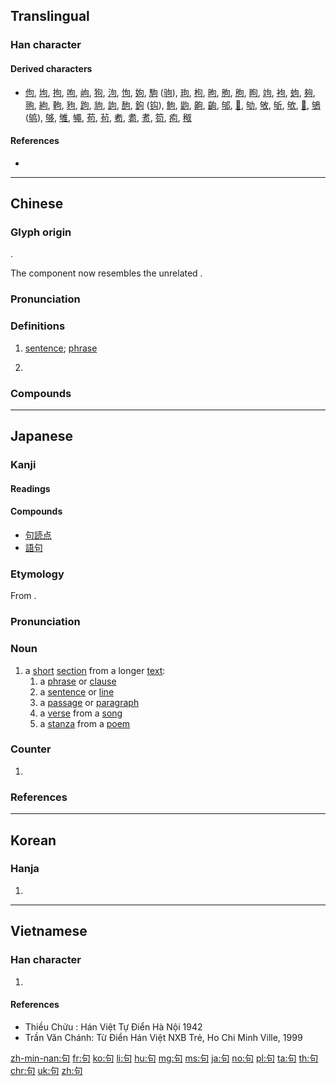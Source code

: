 {{character info/new}}
{{also|可|旬|勾}}
==Translingual==
{{stroke order|strokes=5}}

===Han character===
{{Han char|rn=30|rad=口|as=02|sn=5|four=27620|canj=PR|ids=⿹勹口}}

====Derived characters====
* [[佝]], [[坸]], [[拘]], [[呴]], [[岣]], [[狗]], [[泃]], [[怐]], [[姁]], [[駒]] ([[驹]]), [[玽]], [[枸]], [[昫]], [[朐]], [[胊]], [[眗]], [[竘]], [[袧]], [[蚼]], [[夠]], [[翑]], [[絇]], [[軥]], [[豞]], [[跔]], [[豿]], [[訽]], [[䣱]], [[鉤]] ([[钩]]), [[鮈]], [[鼩]], [[齁]], [[齣]], [[邭]], [[𠛎]], [[劬]], [[敂]], [[斪]], [[欨]], [[𦐛]], [[鴝]] ([[鸲]]), [[够]], [[雊]], [[䵶]], [[苟]], [[茍]], [[耇]], [[耈]], [[耉]], [[笱]], [[痀]], [[䅓]]

====References====
* {{Han ref|kx=0171.110|dkj=03234|dj=0382.010|hdz=10571.030|uh=53E5|ud=21477|bh=A579|bd=42361}}

----

==Chinese==
{{zh-forms}}

===Glyph origin===
{{Han etym}}
{{Han compound|丩|口|c1=p|c2=s|ls=psc}}.

The {{zh-l|*丩}} component now resembles the unrelated {{zh-l|*勹}}.

===Pronunciation===
{{zh-pron
|m=jù
|c=geoi3
|h=pfs=ki
|md=guó
|mn=kù
|w=2jy
|mc=y
|oc=y
|ma=zh-jù.ogg
|cat=n,cls
}}

===Definitions===
{{zh-hanzi}}

# [[sentence]]; [[phrase]]
# {{zh-classifier|[[sentence]]s}}
#: {{zh-x|他 一共 也 沒 說 幾 句 話。|He didn't say much. [lit. He didn't many sentences.]}}

===Compounds===
{{zh-der|句點|句讀|句法|句號|句型|句子|句子成分|句鐘|一字半句|一替一句|一言半句|三言兩句|佳句|例句|俳句|倒句|倒裝句|倨句|偶句對|兩句半|冗詞贅句|分句|判斷句|包孕句|句卒|句吳|句度|句廉|句式|句戟|句斷|句格|句無|句脈|句芒|句踐|句踐復國|句重音|句驪|名句|命令句|單句|單句對|單部句|垛句|奇文瑰句|字句|字斟句酌|尋章摘句|對句|形容句|彫章鏤句|意謂繁句|感嘆句|拗句|排句|描寫句|換句話說|搜章擿句|摘句尋章|摛章繪句|敘事句|敘述句|文句|新句|斷句|斷章截句|斷章摘句|有無句|條件句|概念句|樂句|死句|沉吟章句|法句經|法華文句|活句|清詞麗句|琢句|當句對|疊句|疑問句|短句|破句|祈使句|竄句|累句|絕句|繁句|聯句|表態句|複句|覓句|詞句|詩句|語句|警句|費句|起句|辭句|逐字逐句|造句|連句|遣辭用句|鄙言累句|鉤章棘句|錦囊佳句|鍊句|長句|長短句|閉門覓句|陳述句|險句|集句|雕章繢句|雕章鏤句|雙部句|章句|章句之徒|章句儒|章決句斷|高句麗}}

----

==Japanese==

===Kanji===
{{ja-kanji|grade=5|rs=口02}}

====Readings====
{{ja-readings
|goon=[[く]] (ku)
|kanon=[[く]] (ku), {{non-joyo-reading}} [[こう]] (kō)
|nanori=[[すく]] (suku)
}}

====Compounds====
{{der-top|Compounds}}
* [[句読点]]
* [[語句]]
{{der-bottom}}

===Etymology===
{{ja-kanjitab|yomi=o|く}}
From {{etyl|ltc|ja|sort=く}} {{m|zh|句|tr=kju<sup>H</sup>||phrase}}.

===Pronunciation===
{{ja-pron|yomi=goon|く|acc=1|acc_ref=DJR}}

===Noun===
{{ja-noun|く}}

# a [[short]] [[section]] from a longer [[text]]:
## a [[phrase]] or [[clause]]
## a [[sentence]] or [[line]]
## a [[passage]] or [[paragraph]]
## a [[verse]] from a [[song]]
## a [[stanza]] from a [[poem]]

===Counter===
{{ja-pos|counter|く}}

# {{non-gloss definition|[[counter]] for [[stanza]]s from a [[poem]] or for [[haiku]]}}

===References===
<references/>

----

==Korean==

===Hanja===
{{ko-hanja|hangeul=[[구]], [[귀]]|rv=gu, gwi|mr=ku, kwi}}

# {{defn|lang=ko|sort=口02}}

----

==Vietnamese==

===Han character===
{{vi-hantu|[[câu]], [[cú]], [[cấu]]|rs=口02}}

# {{defn|lang=vi|sort=口02}}

====References====
* Thiều Chửu : Hán Việt Tự Điển Hà Nội 1942
* Trần Văn Chánh: Từ Điển Hán Việt NXB Trẻ, Ho Chi Minh Ville, 1999

[[zh-min-nan:句]]
[[fr:句]]
[[ko:句]]
[[li:句]]
[[hu:句]]
[[mg:句]]
[[ms:句]]
[[ja:句]]
[[no:句]]
[[pl:句]]
[[ta:句]]
[[th:句]]
[[chr:句]]
[[uk:句]]
[[zh:句]]